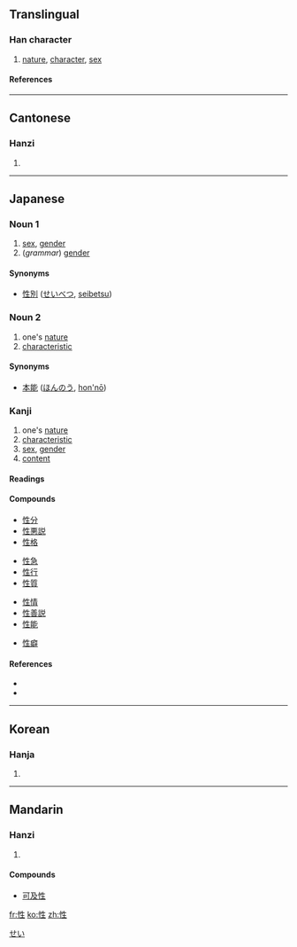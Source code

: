 ==Translingual==
===Han character===
{{Han char|rn=61|rad=心|as=05|sn=8|four=9501<sub>0</sub>|canj=心竹手一 (PHQM)}}
# [[nature]], [[character]], [[sex]]
====References====
{{Han ref|kx=0381.240|dkj=10478|dj=0710.090|hdz=42286.040|uh=6027|ud=24615|bh=A9CA|bd=43466}}
----
==Cantonese==
===Hanzi===
{{yue-hanzi|jyut=|y=sing3}}
# {{defn|Cantonese}}
----
==Japanese==
===Noun 1===
{{ja-noun|k|hira=せい|rom=sei}}

# [[sex]], [[gender]]
# (''grammar'') [[gender]]
[[Category:ja:Grammar|せい]]
====Synonyms====
*[[性別]] ([[せいべつ]], [[seibetsu]])

===Noun 2===
{{ja-noun|k|hira=さが|rom=saga}}

# one's [[nature]]
# [[characteristic]]
====Synonyms====
*[[本能]] ([[ほんのう]], [[hon'nō]])

===Kanji===
{{ja-kanji|grade=5|rs=心05}}
# one's [[nature]]
# [[characteristic]]
# [[sex]], [[gender]]
# [[content]]
====Readings====
{{ja-readings|kanon=[[せい]] (''sei'')|goon=[[しょう]] (''shō'')|kun=[[さが]] (''saga'')|nadzuke=[[なり]] (''nari''), [[もと]] (''moto'')}}
====Compounds====
{{top4}}
*[[性分]]
*[[性悪説]]
*[[性格]]
{{mid4}}
*[[性急]]
*[[性行]]
*[[性質]]
{{mid4}}
*[[性情]]
*[[性善説]]
*[[性能]]
{{mid4}}
*[[性癖]]
{{bottom}}
====References====
*{{S-JIS|90AB}}
*{{JIS|402D}}
----

==Korean==
===Hanja===
{{ko-hanja|hangeul=성|eumhun=|rv=seong|mr=sŏng|y=seng}}
# {{defn|Korean}}
----
==Mandarin==

===Hanzi===
{{cmn-hanzi|pin=[[xìng]] (xing4)|wg=hsing<sup>4</sup>}}

# {{defn|Mandarin}}

====Compounds====
*[[可及性]]

[[fr:性]]
[[ko:性]]
[[zh:性]]